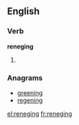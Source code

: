 ==English==

===Verb===
'''reneging'''

# {{present participle of|[[renege]]}}

===Anagrams===
* [[greening#English|greening]]
* [[regening#English|regening]]

[[el:reneging]]
[[fr:reneging]]
